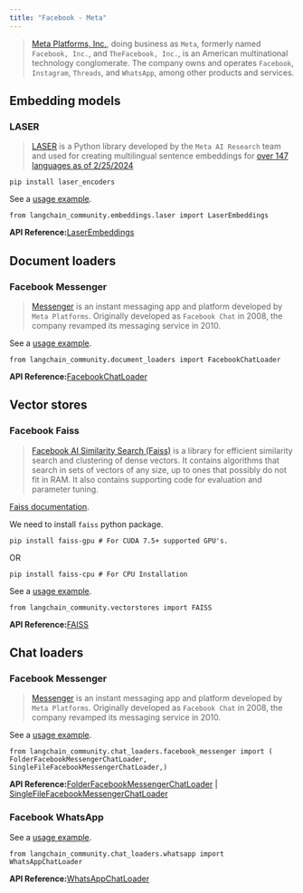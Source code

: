 ```yaml
---
title: "Facebook - Meta"
---
```


> [Meta Platforms, Inc.](https://www.facebook.com/), doing business as `Meta`, formerly named `Facebook, Inc.`, and `TheFacebook, Inc.`, is an American multinational technology conglomerate. The company owns and operates `Facebook`, `Instagram`, `Threads`, and `WhatsApp`, among other products and services.

## Embedding models

### LASER

> [LASER](https://github.com/facebookresearch/LASER) is a Python library developed by the `Meta AI Research` team and used for creating multilingual sentence embeddings for [over 147 languages as of 2/25/2024](https://github.com/facebookresearch/flores/blob/main/flores200/README.md#languages-in-flores-200)

```
pip install laser_encoders
```

See a [usage example](/src/oss/integrations/text_embedding/laser).

```
from langchain_community.embeddings.laser import LaserEmbeddings
```

**API Reference:**[LaserEmbeddings](https://python.langchain.com/api_reference/community/embeddings/langchain_community.embeddings.laser.LaserEmbeddings.html)

## Document loaders

### Facebook Messenger

> [Messenger](https://en.wikipedia.org/wiki/Messenger_\(software\)) is an instant messaging app and platform developed by `Meta Platforms`. Originally developed as `Facebook Chat` in 2008, the company revamped its messaging service in 2010.

See a [usage example](/src/oss/integrations/document_loaders/facebook_chat).

```
from langchain_community.document_loaders import FacebookChatLoader
```

**API Reference:**[FacebookChatLoader](https://python.langchain.com/api_reference/community/document_loaders/langchain_community.document_loaders.facebook_chat.FacebookChatLoader.html)

## Vector stores

### Facebook Faiss

> [Facebook AI Similarity Search (Faiss)](https://engineering.fb.com/2017/03/29/data-infrastructure/faiss-a-library-for-efficient-similarity-search/) is a library for efficient similarity search and clustering of dense vectors. It contains algorithms that search in sets of vectors of any size, up to ones that possibly do not fit in RAM. It also contains supporting code for evaluation and parameter tuning.

[Faiss documentation](https://faiss.ai/).

We need to install `faiss` python package.

```
pip install faiss-gpu # For CUDA 7.5+ supported GPU's.
```

OR

```
pip install faiss-cpu # For CPU Installation
```

See a [usage example](/src/oss/integrations/vectorstores/faiss).

```
from langchain_community.vectorstores import FAISS
```

**API Reference:**[FAISS](https://python.langchain.com/api_reference/community/vectorstores/langchain_community.vectorstores.faiss.FAISS.html)

## Chat loaders

### Facebook Messenger

> [Messenger](https://en.wikipedia.org/wiki/Messenger_\(software\)) is an instant messaging app and platform developed by `Meta Platforms`. Originally developed as `Facebook Chat` in 2008, the company revamped its messaging service in 2010.

See a [usage example](/src/oss/integrations/chat_loaders/facebook).

```
from langchain_community.chat_loaders.facebook_messenger import (    FolderFacebookMessengerChatLoader,    SingleFileFacebookMessengerChatLoader,)
```

**API Reference:**[FolderFacebookMessengerChatLoader](https://python.langchain.com/api_reference/community/chat_loaders/langchain_community.chat_loaders.facebook_messenger.FolderFacebookMessengerChatLoader.html) | [SingleFileFacebookMessengerChatLoader](https://python.langchain.com/api_reference/community/chat_loaders/langchain_community.chat_loaders.facebook_messenger.SingleFileFacebookMessengerChatLoader.html)

### Facebook WhatsApp

See a [usage example](/src/oss/integrations/chat_loaders/whatsapp).

```
from langchain_community.chat_loaders.whatsapp import WhatsAppChatLoader
```

**API Reference:**[WhatsAppChatLoader](https://python.langchain.com/api_reference/community/chat_loaders/langchain_community.chat_loaders.whatsapp.WhatsAppChatLoader.html)
